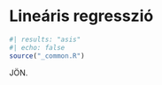 # Lineáris regresszió {#sec-linearis-regresszio}

```r
#| results: "asis"
#| echo: false
source("_common.R")
```


JÖN.



